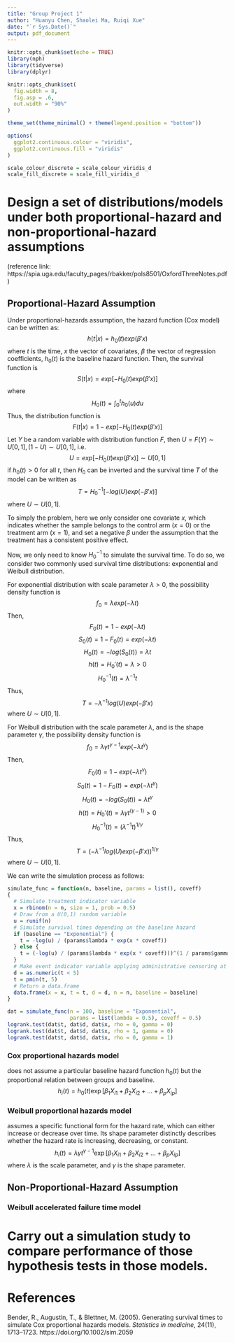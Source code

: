 ```yaml
---
title: "Group Project 1"
author: "Huanyu Chen, Shaolei Ma, Ruiqi Xue"
date: "`r Sys.Date()`"
output: pdf_document
---
```


```r
knitr::opts_chunk$set(echo = TRUE)
library(nph)
library(tidyverse)
library(dplyr)

knitr::opts_chunk$set(
  fig.width = 8,
  fig.asp = .6,
  out.width = "90%"
)

theme_set(theme_minimal() + theme(legend.position = "bottom"))

options(
  ggplot2.continuous.colour = "viridis",
  ggplot2.continuous.fill = "viridis"
)

scale_colour_discrete = scale_colour_viridis_d
scale_fill_discrete = scale_fill_viridis_d
```

# Design a set of distributions/models under both proportional-hazard and non-proportional-hazard assumptions
(reference link: https://spia.uga.edu/faculty_pages/rbakker/pols8501/OxfordThreeNotes.pdf)

## Proportional-Hazard Assumption

Under proportional-hazards assumption, the hazard function (Cox model) can be written as:
$$h(t|x)=h_0(t)exp(\beta'x)$$
where $t$ is the time, $x$ the vector of covariates, $\beta$ the vector of regression coefficients, $h_0(t)$ is the baseline hazard function. Then, the survival function is
$$S(t|x)=exp[-H_0(t)exp(\beta'x)]$$
where$$H_0(t)=\int_0^th_0(u)du$$
Thus, the distribution function is
$$F(t|x)=1-exp[-H_0(t)exp(\beta'x)]$$
Let $Y$ be a random variable with distribution function $F$, then $U=F(Y)\sim U[0,1],\,(1-U)\sim U[0,1]$, i.e.
$$U=exp[-H_0(t)exp(\beta'x)]\sim U[0,1]$$
if $h_0(t)>0$ for all $t$, then $H_0$ can be inverted and the survival time $T$ of the model can be written as
$$T=H_0^{-1}[-log(U)exp(-\beta'x)]$$
where $U\sim U[0,1]$.

To simply the problem, here we only consider one covariate $x$, which indicates whether the sample belongs to the control arm ($x=0$) or the treatment arm ($x=1$), and set a negative $\beta$ under the assumption that the treatment has a consistent positive effect.

Now, we only need to know $H_0^{-1}$ to simulate the survival time. To do so, we consider two commonly used survival time distributions: exponential and Weibull distribution.

For exponential distribution with scale parameter $\lambda>0$, the possibility density function is $$f_0=\lambda exp(-\lambda t)$$
Then,
$$F_0(t)=1-exp(-\lambda t)$$
$$S_0(t)=1-F_0(t)=exp(-\lambda t)$$
$$H_0(t)=-log(S_0(t))=\lambda t$$
$$h(t)=H_0'(t)=\lambda>0$$
$$H_0^{-1}(t)=\lambda^{-1}t$$
Thus,
$$T=-\lambda^{-1}log(U)exp(-\beta'x)$$
where $U\sim U[0,1]$.

For Weibull distribution with the scale parameter $\lambda$, and is the shape parameter $\gamma$, the possibility density function is $$f_0=\lambda\gamma t^{\gamma-1}exp(-\lambda t^\gamma)$$
Then,
$$F_0(t)=1-exp(-\lambda t^\gamma)$$
$$S_0(t)=1-F_0(t)=exp(-\lambda t^\gamma)$$
$$H_0(t)=-log(S_0(t))=\lambda t^\gamma$$
$$h(t)=H_0'(t)=\lambda\gamma t^{(\gamma-1)}>0$$
$$H_0^{-1}(t)={(\lambda^{-1}t)}^{1/\gamma}$$
Thus,
$$T={(-\lambda^{-1}log(U)exp(-\beta'x))}^{1/\gamma}$$
where $U\sim U[0,1]$.

We can write the simulation process as follows:
```r
simulate_func = function(n, baseline, params = list(), coveff)
{
  # Simulate treatment indicator variable
  x = rbinom(n = n, size = 1, prob = 0.5)
  # Draw from a U(0,1) random variable
  u = runif(n)
  # Simulate survival times depending on the baseline hazard
  if (baseline == "Exponential") {
    t = -log(u) / (params$lambda * exp(x * coveff))
  } else {
    t = (-log(u) / (params$lambda * exp(x * coveff)))^(1 / params$gamma)
  }
  # Make event indicator variable applying administrative censoring at t = 5
  d = as.numeric(t < 5)
  t = pmin(t, 5)
  # Return a data.frame
  data.frame(x = x, t = t, d = d, n = n, baseline = baseline)
}
```

```r
dat = simulate_func(n = 100, baseline = "Exponential",
                    params = list(lambda = 0.5), coveff = 0.5)
logrank.test(dat$t, dat$d, dat$x, rho = 0, gamma = 0)
logrank.test(dat$t, dat$d, dat$x, rho = 1, gamma = 0)
logrank.test(dat$t, dat$d, dat$x, rho = 0, gamma = 1)
```


### Cox proportional hazards model
does not assume a particular baseline hazard function $h_0(t)$ but the proportional relation between groups and baseline.
$$
h_i(t) = h_0(t) \exp[\beta_1 X_{i1} + \beta_2 X_{i2} + \ldots + \beta_p X_{ip}]
$$

### Weibull proportional hazards model
assumes a specific functional form for the hazard rate, which can either increase or decrease over time. Its shape parameter distinctly describes whether the hazard rate is increasing, decreasing, or constant.
$$
h_i(t) = \lambda \gamma t^{\gamma - 1} \exp[\beta_1 X_{i1} + \beta_2 X_{i2} + \ldots + \beta_p X_{ip}]
$$
where $\lambda$ is the scale parameter, and $\gamma$ is the shape parameter.


## Non-Proportional-Hazard Assumption
### Weibull accelerated failure time model

# Carry out a simulation study to compare performance of those hypothesis tests in those models.

# References
Bender, R., Augustin, T., & Blettner, M. (2005). Generating survival times to simulate Cox proportional hazards models. *Statistics in medicine*, 24(11), 1713–1723. https://doi.org/10.1002/sim.2059